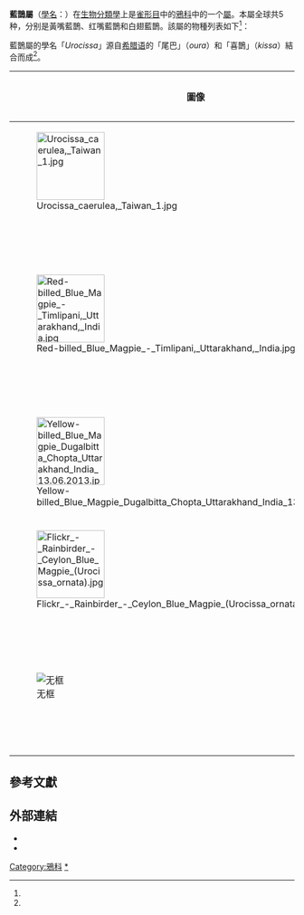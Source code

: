 {{noteTA
|1=zh-hans:斯里兰卡蓝鹊; zh-hant:斯里蘭卡藍鵲;
}}
{{Automatic Taxobox
| image             = Urocissa caerulea.jpg
| image_caption     = [[台灣藍鵲|台灣藍鵲]] ''Urocissa caerulea''
| taxon             = Urocissa
| authority         = [[吉恩·路易斯·卡巴尼斯|Cabanis]], 1850
| subdivision_ranks = [[种_(生物)|种]]
| subdivision       = 
* [[斯里兰卡蓝鹊|斯里兰卡蓝鹊]] ''Urocissa ornata''
* [[臺灣藍鵲|臺灣藍鵲]] ''Urocissa caerulea''
* [[黄嘴蓝鹊|黄嘴蓝鹊]] ''Urocissa flavirostris''
* [[红嘴蓝鹊|红嘴蓝鹊]] ''Urocissa erythroryncha''
* [[白翅蓝鹊|白翅蓝鹊]] ''Urocissa whiteheadi''
}}
'''藍鵲屬'''（[[學名|學名]]：{{lang|la|''Urocissa''}}）在[[生物分類學|生物分類學]]上是[[雀形目|雀形目]]中的[[鴉科|鴉科]]中的一个[[屬_(生物)|屬]]。本屬全球共5种，分别是黃嘴藍鵲、红嘴藍鵲和白翅藍鵲。該屬的物種列表如下<ref name = "ITIS"/>：

藍鵲屬的學名「''Urocissa''」源自[[希腊语|希腊语]]的「尾巴」（''oura''）和「喜鵲」（''kissa''）結合而成<ref name = "Jobling"/>。

{| class="wikitable"
|-
! 圖像 !! 學名 !! 俗名 !! 分布
|-
|[[File:Urocissa_caerulea,_Taiwan_1.jpg|120px]] || ''Urocissa caerulea'' || [[台灣藍鵲|台灣藍鵲]]  ||  台灣特有種
|-
|[[File:Red-billed_Blue_Magpie_-_Timlipani,_Uttarakhand,_India.jpg|120px]] || ''Urocissa erythroryncha'' ||  [[红嘴蓝鹊|红嘴蓝鹊]]  ||  喜馬拉雅山西部、緬甸、柬埔寨、寮國，及越南
|-
|[[File:Yellow-billed_Blue_Magpie_Dugalbitta_Chopta_Uttarakhand_India_13.06.2013.jpg|120px]] || ''Urocissa flavirostris'' || [[黄嘴蓝鹊|黄嘴蓝鹊]]  ||  南亞次大陸、越南間斷分布
|-
|[[File:Flickr_-_Rainbirder_-_Ceylon_Blue_Magpie_(Urocissa_ornata).jpg|120px]] || ''Urocissa ornata'' || [[斯里兰卡蓝鹊|斯里兰卡蓝鹊]] ||   斯里蘭卡
|-
|[[File:Urocissa_whiteheadi_illustration.jpg|无框]]||''Urocissa whiteheadi'' || [[灰蓝鹊|灰蓝鹊]]  ||  中國南方、北越南、寮國中北部
|-
|}

==參考文獻==
{{Reflist | refs = 
<ref name = "ITIS">{{Cite web|url=https://www.itis.gov/servlet/SingleRpt/SingleRpt?search_topic=TSN&search_value=558330#null|title=ITIS Standard Report Page: Urocissa|accessdate=2018-06-08|work=www.itis.gov}}</ref>
<ref name = "Jobling">{{cite book | title = The Helm Dictionary of Scientific Names | url = https://archive.org/details/Helm_Dictionary_of_Scientific_Bird_Names_by_James_A._Jobling | first = James A. | last = Jobling | year = 2010 | location = London, UK | publisher = Christopher Helm | isbn = 978-1-4081-2501-4 | page = [https://archive.org/details/Helm_Dictionary_of_Scientific_Bird_Names_by_James_A._Jobling/page/n397 397] }}</ref>
}}

==外部連結==
* {{Commonscat-inline|Urocissa|''Urocissa''}}
* {{Wikispecies-inline|Urocissa|''Urocissa''}}
{{Corvidae|1}}

{{Taxonbar|from=Q904303}}

[[Category:鴉科|Category:鴉科]]
[[Category:蓝鹊属|*]]